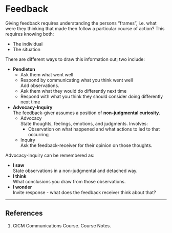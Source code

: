 # Feedback

Giving feedback requires understanding the persons "frames", i.e. what were they thinking that made then follow a particular course of action? This requires knowing both:

* The individual
* The situation


There are different ways to draw this information out; two include:

* **Pendleton**
	* Ask them what went well
	* Respond by communicating what you think went well\
	Add observations.
	* Ask them what they would do differently next time
	* Respond with what you think they should consider doing differently next time
* **Advocacy-Inquiry**\
The feedback-giver assumes a position of **non-judgmental curiosity**.
	* Advocacy\
	State thoughts, feelings, emotions, and judgments. Involves:
		* Observation on what happened and what actions to led to that occurring
	* Inquiry\
	Ask the feedback-receiver for their opinion on those thoughts.

:::column-margin
Advocacy-Inquiry can be remembered as:

* **I saw**\
State observations in a non-judgmental and detached way.
* **I think**\
What conclusions you draw from those observations.
* **I wonder**\
Invite response - what does the feedback receiver think about that?
:::

---

## References

1. CICM Communications Course. Course Notes.

